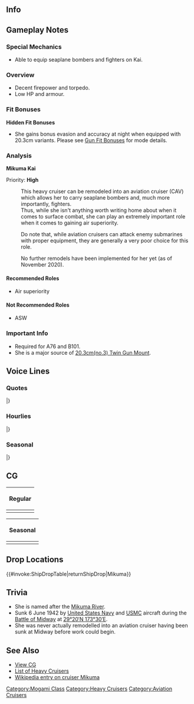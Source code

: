 ==Info==
{{KanmusuInfo|ID=116}}
{{KanmusuInfo|ID=117}}

==Gameplay Notes==
===Special Mechanics===
* Able to equip seaplane bombers and fighters on Kai.

===Overview===
* Decent firepower and torpedo.
* Low HP and armour.

===Fit Bonuses===
{{:{{BASEPAGENAME}}/Equipment Bonuses}}
{{clear}}
'''Hidden Fit Bonuses'''
* She gains bonus evasion and accuracy at night when equipped with 20.3cm variants. Please see [[Gun Fit Bonuses]] for mode details.

===Analysis===
'''Mikuma Kai'''

Priority: '''High'''

:This heavy cruiser can be remodeled into an aviation cruiser (CAV) which allows her to carry seaplane bombers and, much more importantly, fighters.
:Thus, while she isn't anything worth writing home about when it comes to surface combat, she can play an extremely important role when it comes to gaining air superiority.

:Do note that, while aviation cruisers can attack enemy submarines with proper equipment, they are generally a very poor choice for this role.


:No further remodels have been implemented for her yet (as of November 2020).

====Recommended Roles====
* Air superiority

====Not Recommended Roles====
* ASW

===Important Info===
* Required for A76 and B101.
* She is a major source of [[20.3cm(no.3) Twin Gun Mount]].

==Voice Lines==
===Quotes===
{{ShipquoteHeader}}
{{ShipquoteKai
|scenario = Introduction
|origin = ごきげんよう、三隈です。最上さんはどこにいらっしゃるのかしら？
|translation = Greetings, I'm Mikuma. I wonder where Mogami could be hiding?
|audio = Mikuma-Introduction.ogg
}}
{{ShipquoteKai
|scenario = Introduction
|kai = yes
|origin = 提督、三隈、新型になりましたよ。
|translation = I've attained a new form, Admiral!
|audio = MikumaKai-Introduction.ogg
}}
{{ShipquoteKai
|scenario = Library
|origin = 最上型1番艦のモガミンとは、とっても仲がいいのだけれど、仲が良すぎて彼女とは衝突することも多いの…ええ、そう…物理的に…私はちゃんと前見てるのよ?
|translation = I'm really good friends with the 1st ship of the Mogami-class, Mogamin; but sometimes we get along too well and end up colliding often... Y-yeah... literally... I do watch where I'm going you know?<ref>Mogami collided with Mikuma during the [https://en.wikipedia.org/wiki/Battle_of_Midway Battle of Midway]. The collision was entirely Mikuma's fault.</ref>
|audio = Mikuma-Library.ogg
}}
{{ShipquoteKai
|scenario = Secretary 1
|origin = 提督、今日も頑張りましょうね。
|translation = 	Let's do our best today as well, Admiral.
|audio = Mikuma-Secretary_1.ogg
}}
{{ShipquoteKai
|scenario = Secretary 1
|kai = yes
|origin = これまでの私と同じと思ってもらっては困ります。
|translation = I will be troubled if you believe that I am the same as before.
|audio = MikumaKai-Secretary_1.ogg
}}
{{ShipquoteKai
|scenario = Secretary 2
|origin = 提督、準備はよろしくて？
|translation = Are the preparations complete, Admiral?
|audio = Mikuma-Secretary_2.ogg
}}
{{ShipquoteKai
|scenario = Secretary 2
|kai = yes
|origin = これでやっともがみんに追いつけそう。
|translation = I'll surely catch up to Mogamin with this.
|audio = MikumaKai-Secretary_2.ogg
}}
{{ShipquoteKai
|scenario = Secretary 3
|origin = 提督、近いです、近いですよぉ。
|translation = 	Admiral, you're close, too close.
|audio = Mikuma-Secretary_3.ogg
}}
{{ShipquoteKai
|scenario = Secretary 3
|kai = yes
|origin = 提督、航空甲板返してくださらないかしら。
|translation = Could please return my flight deck, Admiral?
|audio = MikumaKai-Secretary_3.ogg
}}
{{ShipquoteKai
|scenario = Secretary Idle
|origin = 提督ったら、三隈...忘れられたかと思いましたわ。
|translation = Oh Admiral... I thought you forgot about me.
|audio =  Mikuma-Idle.ogg
}}
{{ShipquoteKai
|scenario = Secretary (Married)
|origin = 三隈、かならず御恩はお返ししますね。
|translation = I'll certainly repay this kindness.
|audio = Mikuma-Wedding_Line.ogg
}}
{{ShipquoteKai
|scenario = Wedding
|origin = 提督、三隈をここまで大切に育てて頂いて、本当に感謝の気持ちでいっぱいです。あ、あの…もしよかったらこの後も三隈と一緒に…くまりんこ！
|translation = For taking such great care of me up until now, my gratitude is boundless, Admiral. Umm.. If you're fine with it, afterwards could we... Kumarinko!
|audio = Mikuma-Wedding.ogg
}}
{{ShipquoteKai
|scenario = Player's Score
|origin = まあ！提督の情報ですの？ 三隈が見てもいいかしら。
|translation = Well! Some intelligence for you, Admiral? Is it possible for me to have a look?
|audio = Mikuma-Looking_At_Scores.ogg
}}
{{ShipquoteKai
|scenario = Player's Score
|kai = yes
|origin = まあ！まぁ！新しい情報ですの？見てもいい？
|translation = Well, well! Some new intelligence? Can I see it?
|audio = MikumaKai-Looking_At_Scores.ogg
}}
{{ShipquoteKai
|scenario = Joining the Fleet
|origin = はい！提督、三隈がご一緒しましょう！
|translation = 	Yes! Let's go together, Admiral!
|audio = Mikuma-Joining_A_Fleet.ogg
}}
{{ShipquoteKai
|scenario = Joining the Fleet
|kai = yes
|origin = 航空巡洋艦三隈、出撃しますわ！
|translation = 	Aviation cruiser Mikuma, sortieing!
|audio = MikumaKai-Joining_A_Fleet.ogg
}}
{{ShipquoteKai
|scenario = Equipment 1
|origin = 三隈、嬉しい！ …み…くま！
|translation = 	I'm... so happy! ...Mi... kuma!
|audio = Mikuma-Equipment_2.ogg
}}
{{ShipquoteKai
|scenario = Equipment 1
|kai = yes
|origin = 素敵な装備ですわ。
|translation = What wonderful equipment.
|audio = MikumaKai-Equipment_2.ogg
}}
{{ShipquoteKai
|scenario = Equipment 2
|origin = 提督、ご覧頂けて？三隈に似合う？
|translation = Please have a look, Admiral? Does it suit me?
|audio = Mikuma-Equipment_1.ogg
}}
{{ShipquoteKai
|scenario = Equipment 2
|kai = yes
|origin = くまりんこ♪…あらやだ…
|translation = Kumarinko♪ ...Wait, no...
|audio = MikumaKai-Equipment_2.ogg
}}
{{ShipquoteKai
|scenario = Equipment 3 
|origin = 私がくまくま言ったって、いいわよね？
|translation = 	Would it be alright if I said 'Kumakuma'?
|audio = Mikuma-Equipment_3.ogg
}}
{{ShipquoteKai
|scenario = Supply
|origin = 三隈、感謝いたします。
|translation = You have my thanks.
|audio = Mikuma-Supply.ogg
}}
{{ShipquoteKai
|scenario = Docking (Minor Damage)
|origin = ありがとう、これで十分です。
|translation = Thank you, this is sufficient.
|audio = Mikuma-Docking_Minor.ogg
}}
{{ShipquoteKai
|scenario = Docking (Minor Damage)
|kai = yes
|origin = 航空甲板は特に大事にお願いしますね。
|translation = Please take special care with my flight deck.
|audio = MikumaKai-Docking_Minor.ogg
}}
{{ShipquoteKai
|scenario = Docking (Major Damage)
|origin = 三隈少しだけ寝かせていただきますね。
|translation = I will just take a short break...
|audio = Mikuma-Docking_Major.ogg
}}
{{ShipquoteKai
|scenario = Docking (Major Damage)
|kai = yes
|origin = モガミンとぶつかった所…やっと治ったと思ったのに…また入渠なの…
|translation = Even though I though I fixed where Mogamin hit me... I'm back in the dock...
|audio = MikumaKai-Docking_Major.ogg
}}
{{ShipquoteKai
|scenario = Construction
|origin = 新人さん？素敵な方だといいですね。
|translation = A newcomer? It would be nice if they are someone great.
|audio = Mikuma-Construction.ogg
}}
{{ShipquoteKai
|scenario = Construction
|kai = yes
|origin =新艦完成のご連絡ですわ。すわ
|translation = I am informing you that a new ship has been completed.
|audio =MikumaKai-Construction.ogg
}}
{{ShipquoteKai
|scenario = Returning from Sortie
|origin = 艦隊が無事帰投しましたわ。ふぅ…
|translation = The fleet has returned safely to port. Phew...
|audio = Mikuma-Returning_From_Sortie.ogg
}}
{{ShipquoteKai
|scenario = Returning from Sortie
|kai = yes
|origin = 艦隊が無事に帰還できました。よかった。
|translation = The fleet has managed to return safely. Thank goodness.
|audio = MikumaKai-Returning From Sortie.ogg
}}
{{ShipquoteKai
|scenario = Starting a Sortie
|origin = モガミンはどこ？彼女には気をつけないと…
|translation = Where is Mogamin? I always have to watch out for her...
|audio = Mikuma-Starting_A_Sortie.ogg
}}
{{ShipquoteKai
|scenario = Starting a Sortie
|kai = yes
|origin = もがみんにも見せたいですわ、三隈の晴れ舞台！
|translation = I want Mogamin to see my big moment!
|audio = MikumaKai-Starting_A_Sortie.ogg
}}
{{ShipquoteKai
|scenario = Starting a Battle
|origin = さて、砲雷撃戦、始めますわ！
|translation = All right, beginning combat!
|audio = Mikuma-Battle_Start.ogg
}}
{{ShipquoteKai
|scenario = Starting a Battle
|kai = yes
|origin = さぁ、三隈の立体的な航空砲雷撃戦、始めますわ！
|translation = Well now, lets begin my 3-dimensional air and sea battle!
|audio = MikumaKai-Battle_Start.ogg
}}
{{ShipquoteKai
|scenario = Attack
|origin = 撃ち方、はじめ！
|translation = Open fire!
|audio = Mikuma-Attack.ogg
}}
{{ShipquoteKai
|scenario = Attack
|kai = yes
|origin = 航空部隊の皆さん、お願いします！
|translation = I'm counting on you, my air wing!
|audio = MikumaKai-Attack.ogg
}}
{{ShipquoteKai
|scenario = Daytime Spotting/ Night Battle Attack
|origin = くまりんこ！
|translation = Kumarinko!
|audio = Mikuma-Night_Attack.ogg
}}
{{ShipquoteKai
|scenario = Air Battle/ Daytime Spotting/ Night Battle Attack
|kai = yes
|origin = そして砲撃戦です！ ミ……クマ！
|translation = Next, the bombardment phase... Mi... Kuma!
|audio = MikumaKai-Night_Attack.mp3
}}
{{ShipquoteKai
|scenario = Night Battle
|origin = 夜戦も三隈の十八番なの！
|translation = Night battles are my specialty!
|audio = Mikuma-Night_Battle.ogg
}}
{{ShipquoteKai
|scenario = Night Battle
|kai = yes
|origin = 夜は本当は、ちょっとこわいけれど。
|translation = To tell the truth, I'm a bit scared of the night...
|audio = MikumaKai-Night_Battle.ogg
}}
{{ShipquoteKai
|scenario = MVP
|origin = 提督が三隈を選んでくれたから、活躍できました！ お礼、申し上げますね
|translation = I could do my best because you chose me, Admiral! I humbly accept your gratitude.
|audio = Mikuma-MVP.ogg
}}
{{ShipquoteKai
|scenario = Minor Damage 1
|origin = 失礼な方達ね！
|translation = Such impertinent fellows..!
|audio = Mikuma-Minor_Damage_2.ogg
}}
{{ShipquoteKai
|scenario = Minor Damage 2
|origin = いくら三隈でも怒りますよ！
|translation = Just how angry will you make me!
|audio = Mikuma-Minor_Damage_1.ogg
}}
{{ShipquoteKai
|scenario = Major Damage
|origin = ああ...、くまりんこのお洋服が！ひどすぎますわ。
|translation = 	Aaa... My clothes..! This is too much!
|audio = Mikuma-Major_Damage.ogg
}}
{{ShipquoteKai
|scenario = Sunk
|origin = お願い…見ないで…沈むところなんて、誰にも見られたくはないの…
|translation = Please... Don't look... I don't want anyone... To see me while I sink...
|audio = Mikuma-Sunk.ogg
}}
|} <references/>
{{clear}}

===Hourlies===
{{ShipquoteHeader | type = hourly}}
{{ShipquoteKai
|scenario = 00:00
|origin = マルマルマルマル。日付が変わりましたわ。
|translation = 0000. The date has changed.
|audio = Mikuma-00.ogg
}}
{{ShipquoteKai
|scenario = 01:00
|origin = マルヒトマルマル。提督、今夜は夜更かししちゃいます？
|translation = 0100. Are you you going to be staying up late tonight, Admiral?
|audio = Mikuma-01.ogg
}}
{{ShipquoteKai
|scenario = 02:00
|origin = 提督、起きてますか？マルフタマルマルです。
|translation = Are you awake, Admiral? It's 0200.
|audio = Mikuma-02.ogg
}}
{{ShipquoteKai
|scenario = 03:00
|origin = マルサンマルマル。暗闇は…怖いですぅ。
|translation = 0300. The darkness... is scary...
|audio = Mikuma-03.ogg
}}
{{ShipquoteKai
|scenario = 04:00
|origin = マルヨンマルマルになりました。提督、もういい加減に寝ましょ？
|translation = It is now 0400. Why don't you just go to bed, Admiral?
|audio = Mikuma-04.ogg
}}
{{ShipquoteKai
|scenario = 05:00
|origin = マルゴーマルマルです。提督、頑張りすぎると体に障ります。
|translation = It's 0500. You'll damage your body if you work too hard, Admiral.
|audio = Mikuma-05.ogg
}}
{{ShipquoteKai
|scenario = 06:00
|origin = マルロクマルマル。朝です。おはようございます。
|translation = 0600. The sun's up. Good morning.
|audio = Mikuma-06.ogg
}}
{{ShipquoteKai
|scenario = 07:00
|origin = マルナナマルマル。提督、朝ご飯はなんになさいますか？
|translation = 0700. What would you like for breakfast, Admiral?
|audio = Mikuma-07.ogg
}}
{{ShipquoteKai
|scenario = 08:00
|origin = マルハチマルマルです。今日も三隈とがんばりましょ？
|translation = 0800. Let's do our best together today as well, okay?
|audio = Mikuma-08.ogg
}}
{{ShipquoteKai
|scenario = 09:00
|origin = マルキュウマルマル。今日はどの辺に行きましょうか？
|translation = 0900. Where should be go today?
|audio = Mikuma-09.ogg
}}
{{ShipquoteKai
|scenario = 10:00
|origin = 提督、頑張ってますね！ヒトマルマルマルです。
|translation = 	Do your best, Admiral! It's 1000.
|audio = Mikuma-10.ogg
}}
{{ShipquoteKai
|scenario = 11:00
|origin = ヒトヒトマルマル。昼食はどうなさいますか？
|translation = 1100. What should would you like for lunch?
|audio = Mikuma-11.ogg
}}
{{ShipquoteKai
|scenario = 12:00
|origin = ヒトフタマルマル。三隈もご一緒にランチしたいですぅ。
|translation = 1200. I want to have lunch together~
|audio = Mikuma-12.ogg
}}
{{ShipquoteKai
|scenario = 13:00
|origin = ヒトサンマルマル。食後ってやっぱり眠いですね。
|translation = 1300. You definitely get sleepy after a meal huh.
|audio = Mikuma-13.ogg
}}
{{ShipquoteKai
|scenario = 14:00
|origin = ヒトヨンマルマル。ふぁあ…ふぁ…
|translation = 1400. *sleeping sounds*...
|audio = Mikuma-14.ogg
}}
{{ShipquoteKai
|scenario = 15:00
|origin = ヒトゴウマルマル。提督、ここはもうひと踏ん張りですね！
|translation = 1500. This is the final spurt, Admiral!
|audio = Mikuma-15.ogg
}}
{{ShipquoteKai
|scenario = 16:00
|origin = ヒトロクマルマル。あら、夕日が…
|translation = 	1600. Oh, it's sunset...
|audio = Mikuma-16.ogg
}}
{{ShipquoteKai
|scenario = 17:00
|origin = ヒトナナマルマル。提督、もうそろそろ夜ですね。
|translation = 1700. It's almost night, Admiral.
|audio = Mikuma-17.ogg
}}
{{ShipquoteKai
|scenario = 18:00
|origin = ヒトハチマルマル。提督、食事に行かれます？それとも、飲みに行かれます？
|translation = 1800. Do you want to go out for dinner, Admiral? Or perhaps, out for a drink?
|audio = Mikuma-18.ogg
}}
{{ShipquoteKai
|scenario = 19:00
|origin = ヒトキュウマルマル。どう、提督、おいしい？…よかったぁ。
|translation = 1900. Well, Admiral, it is tasty? ...Thank goodness.
|audio = Mikuma-19.ogg
}}
{{ShipquoteKai
|scenario = 20:00
|origin = フタマルマルマルです。そろそろお風呂とかどうでしょうか？
|translation = 	2000. How about having a bath now?
|audio = Mikuma-20.ogg
}}
{{ShipquoteKai
|scenario = 21:00
|origin = フタヒトマルマル。三隈、そろそろお休みしてもよいでしょうか？
|translation = 2100. Is it okay for me to have a rest now?
|audio = Mikuma-21.ogg
}}
{{ShipquoteKai
|scenario = 22:00
|origin = フタフタマルマルです。提督、そろそろアレの時間ですね。あーれ♪
|translation = 	2200. Admiral, it's almost time for that. Tha~t♪
|audio = Mikuma-22.ogg
}}
{{ShipquoteKai
|scenario = 23:00
|origin = フタサンマルマル。三隈、今日も一日頑張りました。
|translation = 	2300. I did my best today as well.
|audio = Mikuma-23.ogg
}}
|} <references/>
{{clear}}

===Seasonal===
{{SeasonalHeaderOld}}
{{SeasonalQuote
|scenario = [[Seasonal/Valentine%27s_Day_2016|Valentine’s Day 2016]]
|origin = 提督、三隈特製くまりんこチョコを差し上げますわ。はい、これです！遠慮なさらないで。
|translation =	Here’s my special Kumarinko Chocolates for you, Admrial. Here you go! No need to restrain yourself.
|audio = Mikuma_Valentine_Sec2.ogg
|notes = Secretary 1
}}
{{SeasonalQuote
|scenario = [[Seasonal/Valentine%27s_Day_2016|Valentine’s Day 2016]]
|origin = 提督、くまりんこチョコ、お味はいかがでしたか？…えぇ、まだ、ですか？遠慮しないで早く召し上がってくださいね。
|translation =	Did you like my Kumarinko Chocolates, Admiral? …Eh, you still haven’t had them? Please don’t hold back and eat them all right away.
|audio = Mikuma_Valentine_Sec1.ogg
|notes = Secretary 2
}}
{{SeasonalQuote
|scenario = [[Seasonal/Hinamatsuri_2016|Hinamatsuri 2016]]
|origin = ひな祭り…お雛様かわいいですぅ！御内裏様はモガミン、御雛様に三隈。ふふ♪作っちゃおうかな？
|translation =	Hinamatsuri… the Hina dolls are cute! The Emperor will be Mogamin, and the Empress will be me. Fufu♪ Shall I make them?
|audio = Mikuma_Peach_2016_Sec1.ogg
|notes = 
}}
{{SeasonalQuote
|scenario = [[Seasonal/Coming_of_Spring_2016|Spring 2016]]
|origin = 提督、もすぐ春ですわ。お弁当作て、最上と三人で、お花見に行きましょう？三隈楽しみです！
|translation =	It’s almost spring, Admiral. Shall we make a lunch box and go cherry blossom viewing with Mogami? I can’t wait!
|audio = Mikuma_Spring_2016_Sec1.ogg
|notes = 
}}
{{SeasonalQuote
|scenario = [[Seasonal/White_Day_2016|White Day 2016]]
|origin = 提督、こちらをくクマリンコチョコのお返しに？嬉しい♪来年は、スーパーくまりんこチョコ、期待してくださいね？
|translation =	Is this in return for the Kumarinko Chocolates? I’m happy♪ Look forward to my Super Kumarinko Chocolate next year alright?
|audio = Mikuma_White_Day_2016.ogg
|notes = 
}}
{{SeasonalQuote
|scenario = [[Seasonal/Third_Anniversary|3rd Anniversary]]
|origin = くまりんこ！提督、三周年です。おめでとうございます。
|translation =	Kumarinko! It’s the 3rd Anniversary, Admiral. Congratulations.
|audio = Mikuma_3rd_Anniversary_Sec1.mp3
|notes = 
}}
{{SeasonalQuote
|scenario = [[Seasonal/Rainy_Season_2016|Rainy Season 2016]]
|origin = 雨の日が続きますわ。この季節は少し苦手です。何か、悲しい気持ちになってしまって。いけませんね。
|translation =	The rainy days keep coming. I don’t quite like this season. It just makes me feel kind of sad. I’m hopeless.
|audio = Mikuma_Rainy_Season_2016_Sec1.mp3
|notes = 
}}
{{SeasonalQuote
|scenario = [[Seasonal/Early_Summer_2016|Early Summer 2016]]
|origin = モガミンは、今年の夏は水着、どうするのかしら？おニューのお揃い、着たいな♪
|translation =	What should we do about swimsuits this summer, Mogamin? I want to wear a new one♪ 
|audio = Mikuma_Early_Summer_Sec1_2016.ogg
|notes = 
}}
{{SeasonalQuote
|scenario = [[Seasonal/Summer_2016|Midsummer 2016]]
|origin = 結局、お揃の水着、買えなかった…えぇ、提督、ビーチバレーですか？クマリンコは…私は、いいです…
|translation =	We couldn’t buy matching swimsuits in the end… Eh, beach volleyball, Admiral? I’m… I’m fine…
|audio = Mikuma_Sec1_Midsummer_2016.ogg
|notes = 
}}
{{SeasonalQuote
|scenario = [[Seasonal/Autumn_2016|Autumn 2016]]
|origin = 秋、色々と美味しそうな季節！うぅん、三隈、ここで食欲に負けちゃダメ！太ったら、モガミンに嫌われちゃう。
|translation =	Autumn is the season full of delicious things! No, I can’t lose to my appetite! Mogamin won’t like it if I get fat.
|audio = Mikuma_Autumn_2016_Sec1.mp3
|notes = 
}}
{{SeasonalQuote
|scenario = [[Seasonal/Saury_2016|Saury Festival 2016]]
|origin = 秋刀魚？高級魚ですの？ん…三隈、秋刀魚はあんまり…あぁ！ん、美味しい！秋刀魚、美味しいですわ！
|translation =	Saury? Is it a high class fish? Hmm… saury isn’t something I… Ah! Mmm, it’s delicious! Saury is delicious!
|audio = Mikuma_Sec1_Saury_2016.mp3
|notes = 
}}
{{SeasonalQuote
|scenario = [[Seasonal/Christmas_2016|Christmas 2016]]
|origin = メリクリスマスですわ。三隈、クリスマスケーキ大好きです。提督はどうですか？はい、あーん。
|translation =	Merry Christmas. I really love Christmas cake. What about you, Admiral? Here, say “aah”.
|audio = Mikuma_Christmas_2016_Sec1.mp3
|notes = 
}}
{{SeasonalQuote
|scenario = [[Seasonal/End_of_Year_2016|End of Year 2016]]
|origin = 大掃除ですね？くまりんこ大掃除、始めましょう！最上、鈴谷、熊野、さあ、まずは、掃き掃除からですわ！
|translation =	Spring cleaning? Let’s start the Kumarinko Spring Clean! Mogami, Suzuya, Kumano; come on, we’ll start with sweeping!
|audio = Mikuma_End_Of_Year_2016_Sec1.mp3
|notes = 
}}
{{SeasonalQuote
|scenario = [[Seasonal/New_Year_2017|New Year 2017]]
|origin = 提督、あけましておめでとうございます。今年も、もがみんとくまりんこをどうぞよろしくお願いします。
|translation =	Happy New Year, Admiral. Please look after Mogamin and I this year too.
|audio = Mikuma_New_Year_2017_sec1.mp3
|notes = 
}}
{{SeasonalQuote
|scenario = [[Seasonal/Fourth_Anniversary|4th Anniversary]]
|origin = 提督、すごい！まさかの四周年です。おめでとうございます。くまりんこ！
|translation =	Amazing, Admiral! It’s really the 4th Anniversary. Congratulations. Kumarinko!
|audio = Mikuma_4th_Anniversary_Sec1_2017.mp3
|notes = 
}}
{{SeasonalQuote
|scenario = [[Seasonal/Late_Autumn_2017|Late Autumn 2017]]
|origin = すっかり寒くなりました。スカートだと少し足がすうすうして。あぁ、最上、マフ？ありがとう。一緒に使う。
|translation =	It’s gotten pretty cold. My legs feel so drafty in this skirt. Ah, a muffler, Mogami? Thank you. Let’s share it.
|audio = Mikuma_Late_Autumn_2017_Sec1.mp3
|notes = 
}}
{{SeasonalQuote
|scenario = [[Seasonal/Fifth_Anniversary|5th Anniversary]]
|origin = 提督、今日は素敵な日です。クマリンコー。
|translation =	Today is a wonderful day, Admiral. Kumarinko.
|audio = Mikuma_5th_Anniversary_Sec1.mp3
|notes = 
}}
{{SeasonalQuote
|scenario = [[Seasonal/Setsubun_2019|Setsubun 2019]]
|origin = 三隈もお豆を投げます。メークマ、ミークマ。あらいやだ。最上、ごめんなさい。
|translation =	I'll throw some beans too. Mi-kuma, mi-kuma. Oh no. Mogami, I'm sorry.	
|audio = Mikuma_Setsubun_2019_Sec1.mp3
|notes = 
}}
|}<references/>

{{clear}}

==CG==
{| class="mw-collapsible mw-collapsed wikitable" style="width: 100%;"
!Regular
|-
|<gallery>
|<gallery>
120_3_2.png|Base
120_4_2.png|Base Damaged
121_3.png|Kai
121_4.png|Kai Damaged
</gallery>
|}

{| class="mw-collapsible mw-collapsed wikitable" style="width: 100%;"
!Seasonal
|-
|<gallery>
Mikuma_Summer.png|[[Seasonal/Summer_2016|Midsummer 2016]]
Mikuma_Summer_dmg.png|[[Seasonal/Summer_2016|Midsummer 2016 Damaged]]
Mikuma Full Summer 2017.png|[[Seasonal/Summer_2017|Summer 2017]]
Mikuma Full Summer 2017 Damaged.png||[[Seasonal/Summer_2017|Summer 2017 Damaged]]
KanMusu120Mitsukoshi2019.png|[[Seasonal/Hinamatsuri_2019|Mitsukoshi Collaboration 2019]]
KanMusu120Mitsukoshi2019Dmg.png|[[Seasonal/Hinamatsuri_2019|Mitsukoshi Collaboration 2019 Damaged]]
</gallery>
|}

==Drop Locations==
{{#invoke:ShipDropTable|returnShipDrop|Mikuma}}

==Trivia==
*She is named after the [https://ja.wikipedia.org/wiki/%E4%B8%89%E9%9A%88%E5%B7%9D Mikuma River].
*Sunk 6 June 1942 by [http://en.wikipedia.org/wiki/United_States_Navy United States Navy] and [http://en.wikipedia.org/wiki/United_States_Marine_Corps USMC] aircraft during the [http://en.wikipedia.org/wiki/Battle_of_Midway Battle of Midway] at [http://tools.wmflabs.org/geohack/geohack.php?pagename=Japanese_cruiser_Mikuma&params=29_20_N_173_30_E_ 29°20′N 173°30′E].
*She was never actually remodelled into an aviation cruiser having been sunk at Midway before work could begin.

==See Also==
*[[{{PAGENAME}}/Gallery|View {{PAGENAME}} CG]]
*[[EliteCA|List of Heavy Cruisers]]
*[[wikipedia:Japanese_cruiser_Mikuma|Wikipedia entry on cruiser Mikuma]]
{{shiplist}}
[[Category:Mogami Class]]
[[Category:Heavy Cruisers]]
[[Category:Aviation Cruisers]]
